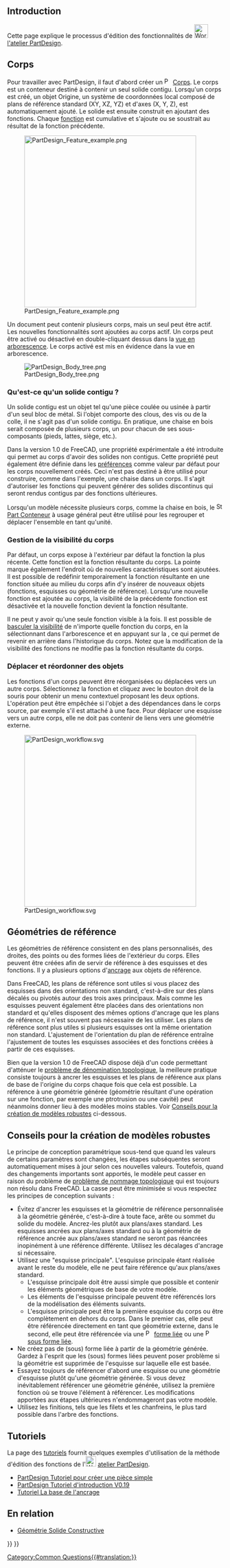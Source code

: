 <languages/>
{{TOCright}}

== Introduction ==

Cette page explique le processus d'édition des fonctionnalités de [[Image:Workbench_PartDesign.svg|32px]] [[PartDesign Workbench/fr|l'atelier PartDesign]].

<span id="Body"></span>
== Corps ==

Pour travailler avec PartDesign, il faut d'abord créer un [[File:PartDesign_Body.svg|16px]] [[PartDesign Body/fr|Corps]]. Le corps est un conteneur destiné à contenir un seul solide contigu. Lorsqu'un corps est créé, un objet Origine, un système de coordonnées local composé de plans de référence standard (XY, XZ, YZ) et d'axes (X, Y, Z), est automatiquement ajouté. Le solide est ensuite construit en ajoutant des fonctions. Chaque [[PartDesign_Feature/fr|fonction]] est cumulative et s'ajoute ou se soustrait au résultat de la fonction précédente.

[[File:PartDesign_Feature_example.png|400px]]

{{Caption|L'édition de fonctions en pratique. De gauche à droite :<br>
Corps avec une fonction [[PartDesign_AdditiveBox/fr|pavé droit]].<br>
Corps avec un pavé droit et une fonction [[PartDesign_Chamfer/fr|chanfrein]].<br>
Corps avec un pavé droit, un chanfrein et une fonction [[PartDesign_Pocket/fr|cavité]].}}

Un document peut contenir plusieurs corps, mais un seul peut être actif. Les nouvelles fonctionnalités sont ajoutées au corps actif. Un corps peut être activé ou désactivé en double-cliquant dessus dans la [[Tree_view/fr|vue en arborescence]]. Le corps activé est mis en évidence dans la vue en arborescence.

[[File:PartDesign Body tree.png]]

<span id="What_is_a_contiguous_solid?"></span>
=== Qu'est-ce qu'un solide contigu ? ===

Un solide contigu est un objet tel qu'une pièce coulée ou usinée à partir d'un seul bloc de métal. Si l'objet comporte des clous, des vis ou de la colle, il ne s'agit pas d'un solide contigu. En pratique, une chaise en bois serait composée de plusieurs corps, un pour chacun de ses sous-composants (pieds, lattes, siège, etc.).

Dans la version 1.0 de FreeCAD, une propriété expérimentale a été introduite qui permet au corps d'avoir des solides non contigus. Cette propriété peut également être définie dans les [[PartDesign_Preferences/fr#Général|préférences]] comme valeur par défaut pour les corps nouvellement créés. Ceci n'est pas destiné à être utilisé pour construire, comme dans l'exemple, une chaise dans un corps. Il s'agit d'autoriser les fonctions qui peuvent générer des solides discontinus qui seront rendus contigus par des fonctions ultérieures.

Lorsqu'un modèle nécessite plusieurs corps, comme la chaise en bois, le [[Image:Std_Part.svg|16px]] [[Std Part/fr|Part Conteneur]] à usage général peut être utilisé pour les regrouper et déplacer l'ensemble en tant qu'unité.

<span id="Body_visibility_management"></span>
=== Gestion de la visibilité du corps ===

Par défaut, un corps expose à l'extérieur par défaut la fonction la plus récente. Cette fonction est la fonction résultante du corps. La pointe marque également l'endroit où de nouvelles caractéristiques sont ajoutées. Il est possible de redéfinir temporairement la fonction résultante en une fonction située au milieu du corps afin d'y insérer de nouveaux objets (fonctions, esquisses ou géométrie de référence). Lorsqu'une nouvelle fonction est ajoutée au corps, la visibilité de la précédente fonction est désactivée et la nouvelle fonction devient la fonction résultante.

Il ne peut y avoir qu'une seule fonction visible à la fois. Il est possible de [[Std_ToggleVisibility/fr|basculer la visibilité]] de n'importe quelle fonction du corps, en la sélectionnant dans l'arborescence et en appuyant sur la {{KEY|barre d'espace}}, ce qui permet de revenir en arrière dans l'historique du corps. Notez que la modification de la visibilité des fonctions ne modifie pas la fonction résultante du corps.

<span id="Moving_and_Reordering_Objects"></span>
=== Déplacer et réordonner des objets ===

Les fonctions d'un corps peuvent être réorganisées ou déplacées vers un autre corps. Sélectionnez la fonction et cliquez avec le bouton droit de la souris pour obtenir un menu contextuel proposant les deux options. L'opération peut être empêchée si l'objet a des dépendances dans le corps source, par exemple s'il est attaché à une face. Pour déplacer une esquisse vers un autre corps, elle ne doit pas contenir de liens vers une géométrie externe.

[[Image:PartDesign_workflow.svg|400px]]

{{Caption|Représentation schématique du flux de travail de PartDesign}}

<span id="Datum_geometry"></span>
== Géométries de référence ==

Les géométries de référence consistent en des plans personnalisés, des droites, des points ou des formes liées de l'extérieur du corps. Elles peuvent être créées afin de servir de référence à des esquisses et des fonctions. Il y a plusieurs options d'[[Part_EditAttachment/fr|ancrage]] aux objets de référence.

Dans FreeCAD, les plans de référence sont utiles si vous placez des esquisses dans des orientations non standard, c'est-à-dire sur des plans décalés ou pivotés autour des trois axes principaux. Mais comme les esquisses peuvent également être placées dans des orientations non standard et qu'elles disposent des mêmes options d'ancrage que les plans de référence, il n'est souvent pas nécessaire de les utiliser. Les plans de référence sont plus utiles si plusieurs esquisses ont la même orientation non standard. L'ajustement de l'orientation du plan de référence entraîne l'ajustement de toutes les esquisses associées et des fonctions créées à partir de ces esquisses.

Bien que la version 1.0 de FreeCAD dispose déjà d'un code permettant d'atténuer le [[Topological_naming_problem/fr|problème de dénomination topologique]], la meilleure pratique consiste toujours à ancrer les esquisses et les plans de référence aux plans de base de l'origine du corps chaque fois que cela est possible. La référence à une géométrie générée (géométrie résultant d'une opération sur une fonction, par exemple une ptrotrusion ou une cavité) peut néanmoins donner lieu à des modèles moins stables. Voir [[#Conseils_pour_la_création_de_modèles_robustes|Conseils pour la création de modèles robustes]] ci-dessous.

<span id="Advice_for_creating_stable_models"></span>
== Conseils pour la création de modèles robustes ==

Le principe de conception paramétrique sous-tend que quand les valeurs de certains paramètres sont changées, les étapes subséquentes seront automatiquement mises à jour selon ces nouvelles valeurs. Toutefois, quand des changements importants sont apportés, le modèle peut casser en raison du problème de [[Topological_naming_problem/fr|problème de nommage topologique]] qui est toujours non résolu dans FreeCAD. La casse peut être minimisée si vous respectez les principes de conception suivants :

* Évitez d'ancrer les esquisses et la géométrie de référence personnalisée à la géométrie générée, c'est-à-dire à toute face, arête ou sommet du solide du modèle. Ancrez-les plutôt aux plans/axes standard. Les esquisses ancrées aux plans/axes standard ou à la géométrie de référence ancrée aux plans/axes standard ne seront pas réancrées inopinément à une référence différente. Utilisez les décalages d'ancrage si nécessaire.
* Utilisez une "esquisse principale". L'esquisse principale étant réalisée avant le reste du modèle, elle ne peut faire référence qu'aux plans/axes standard.
** L'esquisse principale doit être aussi simple que possible et contenir les éléments géométriques de base de votre modèle.
** Les éléments de l'esquisse principale peuvent être référencés lors de la modélisation des éléments suivants.
** L'esquisse principale peut être la première esquisse du corps ou être complètement en dehors du corps. Dans le premier cas, elle peut être référencée directement en tant que géométrie externe, dans le second, elle peut être référencée via une [[File:PartDesign_ShapeBinder.svg|16px]] [[PartDesign_ShapeBinder/fr|forme liée]] ou une [[File:PartDesign_SubShapeBinder.svg|16px]] [[PartDesign_SubShapeBinder/fr|sous forme liée]].
* Ne créez pas de (sous) forme liée à partir de la géométrie générée. Gardez à l'esprit que les (sous) formes liées peuvent poser problème si la géométrie est supprimée de l'esquisse sur laquelle elle est basée.
* Essayez toujours de référencer d'abord une esquisse ou une géométrie d'esquisse plutôt qu'une géométrie générée. Si vous devez inévitablement référencer une géométrie générée, utilisez la première fonction où se trouve l'élément à référencer. Les modifications apportées aux étapes ultérieures n'endommageront pas votre modèle.
* Utilisez les finitions, tels que les filets et les chanfreins, le plus tard possible dans l'arbre des fonctions.

<span id="Tutorials"></span>
== Tutoriels ==

La page des [[Tutorials/fr|tutoriels]] fournit quelques exemples d'utilisation de la méthode d'édition des fonctions de l'[[Image:Workbench_PartDesign.svg|24px]] [[PartDesign_Workbench/fr|atelier PartDesign]].
* [[Creating_a_simple_part_with_PartDesign/fr|PartDesign Tutoriel pour créer une pièce simple]]
* [[Basic_Part_Design_Tutorial_019/fr|PartDesign Tutoriel d'introduction V0.19]]
* [[Basic_Attachment_Tutorial/fr|Tutoriel La base de l'ancrage]]

<span id="Related"></span>
==En relation==

* [[Constructive_solid_geometry/fr|Géométrie Solide Constructive]]


{{PartDesign Tools navi{{#translation:}}}}
{{Userdocnavi{{#translation:}}}}
[[Category:Common Questions{{#translation:}}]]